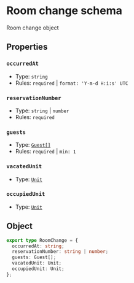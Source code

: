 # Room change schema
Room change object

## Properties
### `occurredAt`
- Type: `string`
- Rules: `required` | `format: 'Y-m-d H:i:s' UTC`

### `reservationNumber`
- Type: `string` | `number`
- Rules: `required`

### `guests`
- Type: [`Guest[]`](/schema-ntak/segments/guest)
- Rules: `required` | `min: 1`

### `vacatedUnit`
- Type: [`Unit`](/schema-ntak/segments/unit)

### `occupiedUnit`
- Type: [`Unit`](/schema-ntak/segments/unit)

## Object
```ts
export type RoomChange = {
  occurredAt: string;
  reservationNumber: string | number;
  guests: Guest[];
  vacatedUnit: Unit;
  occupiedUnit: Unit;
};
```